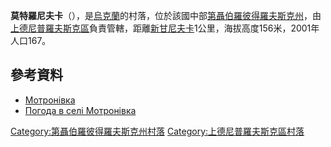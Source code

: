 {{coord|48|33|43|N|33|55|39|E|scale:30000_region:UA|display=title}}

'''莫特羅尼夫卡'''（{{lang-uk|Мотронівка}}），是[[烏克蘭|烏克蘭]]的村落，位於該國中部[[第聶伯羅彼得羅夫斯克州|第聶伯羅彼得羅夫斯克州]]，由[[上德尼普羅夫斯克區|上德尼普羅夫斯克區]]負責管轄，距離[[新甘尼夫卡_(上德尼普羅夫斯克區)|新甘尼夫卡]]1公里，海拔高度156米，2001年人口167。

==參考資料==
*[http://gska2.rada.gov.ua/pls/z7502/A005?rdat1=06.12.2007&rf7571=5260 Мотронівка]{{dead link|date=2018年4月 |bot=InternetArchiveBot |fix-attempted=yes }}
* [http://weather.in.ua/ua/dnepropetrovskaja/16373 Погода в селі Мотронівка]

{{DEFAULTSORT:Мотронівка}}
[[Category:第聶伯羅彼得羅夫斯克州村落|Category:第聶伯羅彼得羅夫斯克州村落]]
[[Category:上德尼普羅夫斯克區村落|Category:上德尼普羅夫斯克區村落]]


{{Dnipropetrovsk-geo-stub}}